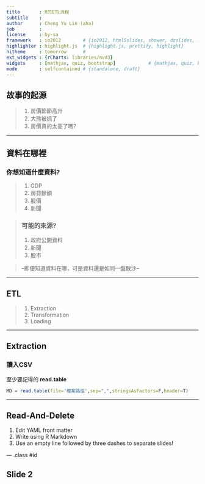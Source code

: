 ```yaml
---
title       : R的ETL流程
subtitle    : 
author      : Cheng Yu Lin (aha)
job         : 
license     : by-sa
framework   : io2012        # {io2012, html5slides, shower, dzslides, ...}
highlighter : highlight.js  # {highlight.js, prettify, highlight}
hitheme     : tomorrow      # 
ext_widgets : {rCharts: libraries/nvd3}
widgets     : [mathjax, quiz, bootstrap]            # {mathjax, quiz, bootstrap}
mode        : selfcontained # {standalone, draft}
---
```



## 故事的起源

> 1. 房價節節高升
> 2. 大熊被抓了
> 3. 房價真的太高了嗎?

--- 

## 資料在哪裡

### 你想知道什麼資料?

> 1. GDP
> 2. 房貸餘額
> 3. 股價
> 4. 新聞

> ### 可能的來源?
> 1. 政府公開資料
> 2. 新聞
> 3. 股市

> --即便知道資料在哪，可是資料還是如同一盤散沙--

---  

## ETL

> 1. Extraction
> 2. Transformation
> 3. Loading

--- 

## Extraction

### 讀入CSV

至少要記得的 **read.table**
```r
MD = read.table(file='檔案路徑',sep=",",stringsAsFactors=F,header=T)
```

--- 
## Read-And-Delete

1. Edit YAML front matter
2. Write using R Markdown
3. Use an empty line followed by three dashes to separate slides!

--- .class #id 

## Slide 2




